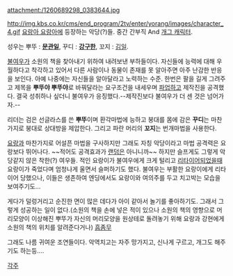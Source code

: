 attachment:/1260689298_0383644.jpg

http://img.kbs.co.kr/cms/end_program/2tv/enter/yorang/images/character_4.gif
[[요랑아 요랑아]]에 등장하는 악당(?)들. 중간 간부직 And [[개그 캐릭터]].

성우는 뿌뚜 : '''[[문관일]]''', 꾸디 : '''[[강구한]]''', 꼬지 : [[김일]].   
 
[[불여우]]가 소원의 책을 찾아내기 위하여 내려보낸 부하들이다. 자신들에 능력에 대해 우월하다고 착각하고 있어서 다른 사람이나 동물이 존재를 못 알아주면 아주 난감한 반응을 보인다. 아예 나중에는 자신들을 알아달라고 노력하는 수준. 한번은 팔을 길게 그려주고 제목을 '''뿌뚜야 뿌뚜야'''로 바꿔달라는 요구조건을 내세우며 [[파업]]하고 제작진을 공격했다. 결국 성취하나 싶더니 불여우가 응징했다.--제작진보다 불여우가 더 센 것은 넘어가자.-- 

리더는 검은 선글라스를 쓴 '''뿌뚜'''이며 환각마법에 능하고 붕대를 몸에 감은 '''꾸디'''는 마찬가지로 붕대로 상대방을 제압한다. 그리고 파란 머리의 '''꼬지'''는 번개마법을 사용한다. 

[[요랑]]과 마찬가지로  어설픈 마법을 구사하지만 그래도 자칭 악당이라고 마법 공격력은 요랑보다 뛰어나다. ~~적어도 공격효과가 [[랜덤]]은 아니니까~~ 하지만 슬프게도 그렇게 악당같지 않은 착한(?) 여우들. 적인 요랑이가 불여우에게 크게 털리고 [[리타이어]]되었을때 요랑이가 죽었다며 엄청나게 울면서 슬퍼하기도 했다. 불여우는 부활한 요랑이에게 리타이어 당했으나, 이들은 생존하여 엔딩에서도 요랑이와 여의주를 두고 치고박는 모습을 보여주기도...
 
게다가 덜렁거리고 순진한 면이 많은 데다가 아이 같아서 놀기를 좋아하기도. 그래서 그렇게 성공하는 일이 없다.(소원의 책을 손에 넣은 적이 있으나 소원의 책의 영향으로 머리모양이 이상해진 뿌뚜가 자신의 머리모양을 원상테로 돌려놓기 위해 요랑과 강현에게 소원의 책의 위치를 알려준다거나) [[흠좀무]]

그래도 나름 귀여운 조연들이다. 악역치고는 자주 망가지고, 신나게 구르고, 개그도 해주기도 하는등....

[[각주]]
